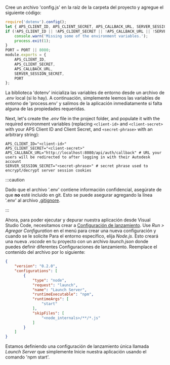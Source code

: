 Cree un archivo 'config.js' en la raíz de la carpeta del proyecto y agregue el siguiente código:

```js title="config.js"
require('dotenv').config();
let { APS_CLIENT_ID, APS_CLIENT_SECRET, APS_CALLBACK_URL, SERVER_SESSION_SECRET, PORT } = process.env;
if (!APS_CLIENT_ID || !APS_CLIENT_SECRET || !APS_CALLBACK_URL || !SERVER_SESSION_SECRET) {
    console.warn('Missing some of the environment variables.');
    process.exit(1);
}
PORT = PORT || 8080;
module.exports = {
    APS_CLIENT_ID,
    APS_CLIENT_SECRET,
    APS_CALLBACK_URL,
    SERVER_SESSION_SECRET,
    PORT
};
```

La biblioteca 'dotenv' inicializa las variables de entorno desde un archivo de _.env_ local (si lo hay).
A continuación, simplemente leemos las variables de entorno de 'process.env' y salimos de la aplicación
inmediatamente si falta alguna de las propiedades requeridas.

Next, let's create the _.env_ file in the project folder, and populate it with the required
environment variables (replacing `<client-id>` and `<client-secret>` with your APS Client ID
and Client Secret, and `<secret-phrase>` with an arbitrary string):

``` title=".env"
APS_CLIENT_ID="<client-id>"
APS_CLIENT_SECRET="<client-secret>"
APS_CALLBACK_URL="http://localhost:8080/api/auth/callback" # URL your users will be redirected to after logging in with their Autodesk account
SERVER_SESSION_SECRET="<secret-phrase>" # secret phrase used to encrypt/decrypt server session cookies
```



:::caution

Dado que el archivo '.env' contiene información confidencial, asegúrate de que **no** esté incluido en git.
Esto se puede asegurar agregando la línea '.env' al archivo [.gitignore](https://git-scm.com/docs/gitignore).


:::



Ahora, para poder ejecutar y depurar nuestra aplicación desde Visual Studio Code, necesitamos crear
a [Configuración de lanzamiento](https://code.visualstudio.com/docs/editor/debugging#_launch-configurations).
Use _Run > Agregar Configuration_ en el menú para crear una nueva configuración y cuando se le solicite
Para el entorno específico, elija _Node.js_. Esto creará una nueva _.vscode_
en tu proyecto con un archivo _launch.json_ donde puedes definir diferentes
Configuraciones de lanzamiento. Reemplace el contenido del archivo por lo siguiente:

```json title=".vscode/launch.json"
{
    "version": "0.2.0",
    "configurations": [
        {
            "type": "node",
            "request": "launch",
            "name": "Launch Server",
            "runtimeExecutable": "npm",
            "runtimeArgs": [
                "start"
            ],
            "skipFiles": [
                "<node_internals>/**/*.js"
            ]
        }
    ]
}
```

Estamos definiendo una configuración de lanzamiento única llamada _Launch Server_ que simplemente
Inicie nuestra aplicación usando el comando 'npm start'.